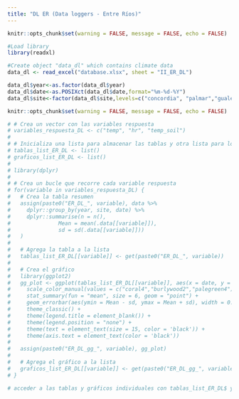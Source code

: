 ```yaml
---
title: "DL ER (Data loggers - Entre Ríos)"
---
```


```r
knitr::opts_chunk$set(warning = FALSE, message = FALSE, echo = FALSE)

#Load library
library(readxl)

#Create object "data_dl" which contains climate data
data_dl <- read_excel("database.xlsx", sheet = "II_ER_DL")

data_dl$year<-as.factor(data_dl$year)
data_dl$date<-as.POSIXct(data_dl$date,format="%m-%d-%Y")
data_dl$site<-factor(data_dl$site,levels=c("concordia", "palmar","gualeguaychu"))

```

```r
knitr::opts_chunk$set(warning = FALSE, message = FALSE, echo = FALSE)

# # Crea un vector con las variables respuesta
# variables_respuesta_DL <- c("temp", "hr", "temp_soil")
# 
# # Inicializa una lista para almacenar las tablas y otra lista para los gráficos
# tablas_list_ER_DL <- list()
# graficos_list_ER_DL <- list()
# 
# library(dplyr)
# 
# # Crea un bucle que recorre cada variable respuesta
# for(variable in variables_respuesta_DL) {
#   # Crea la tabla resumen
#   assign(paste0("ER_DL_", variable), data %>%
#     dplyr::group_by(year, site, date) %>%
#     dplyr::summarise(n = n(),
#               Mean = mean(.data[[variable]]),
#               sd = sd(.data[[variable]]))
#   )
#   
#   # Agrega la tabla a la lista
#   tablas_list_ER_DL[[variable]] <- get(paste0("ER_DL_", variable))
# 
#   # Crea el gráfico
#   library(ggplot2)
#   gg_plot <- ggplot(tablas_list_ER_DL[[variable]], aes(x = date, y = Mean, color = site)) +
#     scale_color_manual(values = c("coral4","burlywood2","palegreen4")) +
#     stat_summary(fun = "mean", size = 6, geom = "point") +
#     geom_errorbar(aes(ymin = Mean - sd, ymax = Mean + sd), width = 0.2, position = position_dodge(0.9)) +
#     theme_classic() +
#     theme(legend.title = element_blank()) +
#     theme(legend.position = "none") +
#     theme(text = element_text(size = 15, color = 'black')) +
#     theme(axis.text = element_text(color = 'black'))
# 
#   assign(paste0("ER_DL_gg_", variable), gg_plot)
#   
#   # Agrega el gráfico a la lista
#   graficos_list_ER_DL[[variable]] <- get(paste0("ER_DL_gg_", variable))
# }

# acceder a las tablas y gráficos individuales con tablas_list_ER_DL$ y graficos_list_ER_DL$

```
